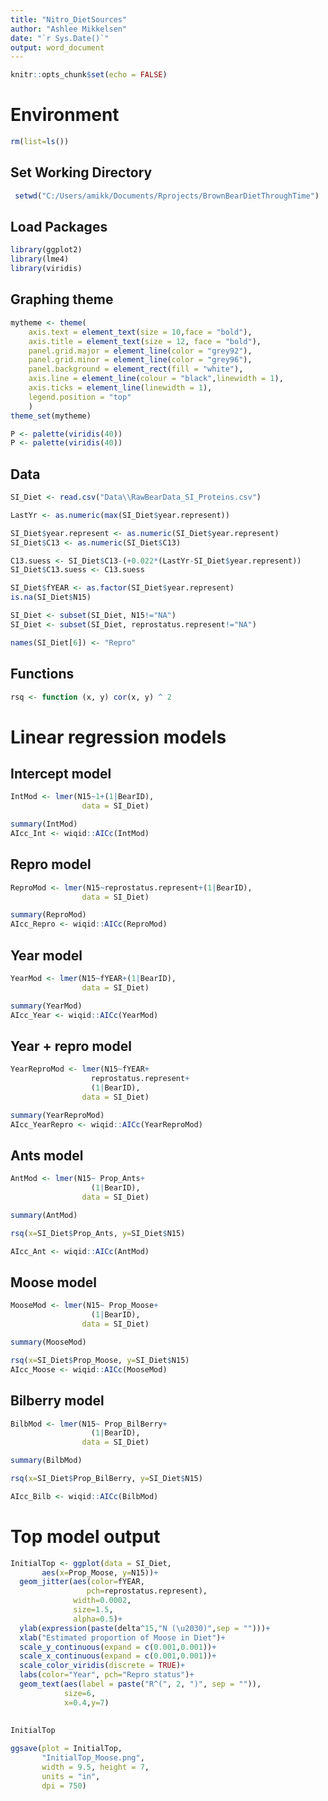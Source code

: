```yaml
---
title: "Nitro_DietSources"
author: "Ashlee Mikkelsen"
date: "`r Sys.Date()`"
output: word_document
---
```


```r
knitr::opts_chunk$set(echo = FALSE)
```

# Environment

```r

rm(list=ls())

```

## Set Working Directory

```r

 setwd("C:/Users/amikk/Documents/Rprojects/BrownBearDietThroughTime")

```


## Load Packages

```r

library(ggplot2)
library(lme4)
library(viridis)


```



## Graphing theme

```r

mytheme <- theme(
    axis.text = element_text(size = 10,face = "bold"),
    axis.title = element_text(size = 12, face = "bold"),
    panel.grid.major = element_line(color = "grey92"),
    panel.grid.minor = element_line(color = "grey96"),
    panel.background = element_rect(fill = "white"),
    axis.line = element_line(colour = "black",linewidth = 1),
    axis.ticks = element_line(linewidth = 1),
    legend.position = "top"
    )
theme_set(mytheme)

P <- palette(viridis(40))
P <- palette(viridis(40))


```


## Data

```r

SI_Diet <- read.csv("Data\\RawBearData_SI_Proteins.csv")

LastYr <- as.numeric(max(SI_Diet$year.represent))

SI_Diet$year.represent <- as.numeric(SI_Diet$year.represent)
SI_Diet$C13 <- as.numeric(SI_Diet$C13)

C13.suess <- SI_Diet$C13-(+0.022*(LastYr-SI_Diet$year.represent))
SI_Diet$C13.suess <- C13.suess

SI_Diet$fYEAR <- as.factor(SI_Diet$year.represent)
is.na(SI_Diet$N15)

SI_Diet <- subset(SI_Diet, N15!="NA")
SI_Diet <- subset(SI_Diet, reprostatus.represent!="NA")

names(SI_Diet[6]) <- "Repro"


```


## Functions

```r

rsq <- function (x, y) cor(x, y) ^ 2

```



# Linear regression models

## Intercept model

```r

IntMod <- lmer(N15~1+(1|BearID),
                data = SI_Diet)

summary(IntMod)
AIcc_Int <- wiqid::AICc(IntMod)

```

## Repro model

```r

ReproMod <- lmer(N15~reprostatus.represent+(1|BearID),
                data = SI_Diet)

summary(ReproMod)
AIcc_Repro <- wiqid::AICc(ReproMod)

```


## Year model

```r

YearMod <- lmer(N15~fYEAR+(1|BearID),
                data = SI_Diet)

summary(YearMod)
AIcc_Year <- wiqid::AICc(YearMod)

```


## Year + repro  model

```r

YearReproMod <- lmer(N15~fYEAR+
                  reprostatus.represent+
                  (1|BearID),
                data = SI_Diet)

summary(YearReproMod)
AIcc_YearRepro <- wiqid::AICc(YearReproMod)

```


## Ants model

```r

AntMod <- lmer(N15~ Prop_Ants+
                  (1|BearID),
                data = SI_Diet)

summary(AntMod)

rsq(x=SI_Diet$Prop_Ants, y=SI_Diet$N15)

AIcc_Ant <- wiqid::AICc(AntMod)

```


## Moose model

```r

MooseMod <- lmer(N15~ Prop_Moose+
                  (1|BearID),
                data = SI_Diet)

summary(MooseMod)

rsq(x=SI_Diet$Prop_Moose, y=SI_Diet$N15)
AIcc_Moose <- wiqid::AICc(MooseMod)

```



## Bilberry model

```r

BilbMod <- lmer(N15~ Prop_BilBerry+
                  (1|BearID),
                data = SI_Diet)

summary(BilbMod)

rsq(x=SI_Diet$Prop_BilBerry, y=SI_Diet$N15)

AIcc_Bilb <- wiqid::AICc(BilbMod)

```


# Top model output

```r


InitialTop <- ggplot(data = SI_Diet,
       aes(x=Prop_Moose, y=N15))+
  geom_jitter(aes(color=fYEAR,
                 pch=reprostatus.represent),
              width=0.0002,
              size=1.5,
              alpha=0.5)+
  ylab(expression(paste(delta^15,"N (\u2030)",sep = "")))+
  xlab("Estimated proportion of Moose in Diet")+
  scale_y_continuous(expand = c(0.001,0.001))+
  scale_x_continuous(expand = c(0.001,0.001))+
  scale_color_viridis(discrete = TRUE)+
  labs(color="Year", pch="Repro status")+
  geom_text(aes(label = paste("R^(", 2, ")", sep = "")),
            size=6,
            x=0.4,y=7)
  
  
InitialTop  

ggsave(plot = InitialTop,
       "InitialTop_Moose.png",
       width = 9.5, height = 7,
       units = "in",
       dpi = 750)

```

